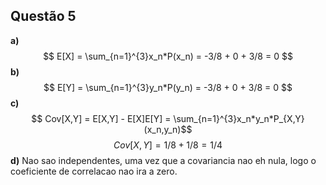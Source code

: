 ## Questão 5
**a)**
$$ E[X] = \sum_{n=1}^{3}x_n*P(x_n) = -3/8 + 0 + 3/8 = 0 $$
**b)**
$$ E[Y] = \sum_{n=1}^{3}y_n*P(y_n) = -3/8 + 0 + 3/8 = 0 $$
**c)**
$$ Cov[X,Y] = E[X,Y] - E[X]E[Y] = \sum_{n=1}^{3}x_n*y_n*P_{X,Y}(x_n,y_n)$$
$$ Cov[X,Y] = 1/8 + 1/8 = 1/4 $$
**d)**
Nao sao independentes, uma vez que a covariancia nao eh nula, logo o coeficiente de correlacao nao ira a zero. 